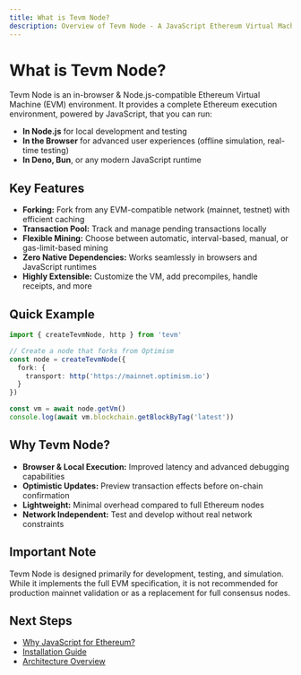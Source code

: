 ```yaml
---
title: What is Tevm Node?
description: Overview of Tevm Node - A JavaScript Ethereum Virtual Machine
---
```


# What is Tevm Node?

Tevm Node is an in-browser & Node.js-compatible Ethereum Virtual Machine (EVM) environment. It provides a complete Ethereum execution environment, powered by JavaScript, that you can run:

- **In Node.js** for local development and testing
- **In the Browser** for advanced user experiences (offline simulation, real-time testing)
- **In Deno, Bun**, or any modern JavaScript runtime

## Key Features

- **Forking:** Fork from any EVM-compatible network (mainnet, testnet) with efficient caching
- **Transaction Pool:** Track and manage pending transactions locally
- **Flexible Mining:** Choose between automatic, interval-based, manual, or gas-limit-based mining
- **Zero Native Dependencies:** Works seamlessly in browsers and JavaScript runtimes
- **Highly Extensible:** Customize the VM, add precompiles, handle receipts, and more

## Quick Example

```ts
import { createTevmNode, http } from 'tevm'

// Create a node that forks from Optimism
const node = createTevmNode({
  fork: {
    transport: http('https://mainnet.optimism.io')
  }
})

const vm = await node.getVm()
console.log(await vm.blockchain.getBlockByTag('latest'))
```

## Why Tevm Node?

- **Browser & Local Execution:** Improved latency and advanced debugging capabilities
- **Optimistic Updates:** Preview transaction effects before on-chain confirmation
- **Lightweight:** Minimal overhead compared to full Ethereum nodes
- **Network Independent:** Test and develop without real network constraints

## Important Note

Tevm Node is designed primarily for development, testing, and simulation. While it implements the full EVM specification, it is not recommended for production mainnet validation or as a replacement for full consensus nodes.

## Next Steps

- [Why JavaScript for Ethereum?](./why-run-ethereum-in-js)
- [Installation Guide](./installation)
- [Architecture Overview](./architecture-overview)